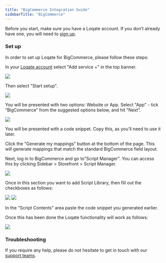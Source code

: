 ```yaml
---
title: "BigCommerce Integration Guide"
sidebarTitle: "BigCommerce"
---
```


Before you start, make sure you have a Loqate account. If you don’t already have
one, you will need to [sign up](https://account.loqate.com/Register/).

### Set up

In order to set up Loqate for BigCommerce, please follow these steps:

In your [Loqate account](https://account.loqate.com/Login/) select "Add service
+" in the top banner.

<Frame caption="Add service">
  <img src="/images/ee45258b-add-service.jpg" />
</Frame>

Then select "Start setup".

<Frame caption="Start setup">
  <img src="/images/dc49e191-start-setup.jpg" />
</Frame>

You will be presented with two options: Website or App. Select "App" - tick
“BigCommerce” from the suggested options below, and hit "Next".

<Frame caption="Select App">
  <img src="/images/7ae6a8e1-select-app.png" />
</Frame>

You will be presented with a code snippet. Copy this, as you'll need to use it
later.

Click the "Generate my mappings" button at the bottom of the page. This will
generate mappings that match the standard BigCommerce field layout.

Next, log in to BigCommerce and go to"Script Manager". You can access this by
clicking Sidebar > Storefront > Script Manager.

<Frame caption="BigCommerce Script Manager">
  <img src="/images/2bf23770-script-manager.png" />
</Frame>

Once in this section you want to add Script Library, then fill out the
checkboxes as follows:

<Frame caption="Check boxes">
  <img src="/images/217d32ac-checkboxes.png" />
</Frame>

<Frame caption="Checkboxes">
  <img src="/images/78a50d19-checkboxes2.png" />
</Frame>

In the "Script Contents" area paste the code snippet you generated earlier.

Once this has been done the Loqate functionality will work as follows:

<Frame caption="Loqate Address Lookup">
  <img src="/images/7fa8e08b-loqate-address-lookup.png" />
</Frame>

### Troubleshooting

If you require any help, please do not hesitate to get in touch with our
[support teams](https://www.loqate.com/en-us/contact/customer-support/).
